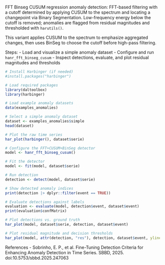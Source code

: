 FFT Binseg CUSUM regression anomaly detection: FFT-based filtering with a cutoff determined by applying CUSUM to the spectrum and locating a changepoint via Binary Segmentation. Low-frequency energy below the cutoff is removed; anomalies are flagged from residual magnitudes and thresholded with `harutils()`.

This variant applies CUSUM to the spectrum to emphasize aggregated changes, then uses BinSeg to choose the cutoff before high-pass filtering. 

Steps:
- Load and visualize a simple anomaly dataset
- Configure and run `hanr_fft_binseg_cusum`
- Inspect detections, evaluate, and plot residual magnitudes and thresholds

```r
# Install Harbinger (if needed)
#install.packages("harbinger")
```

```r
# Load required packages
library(daltoolbox)
library(harbinger) 
```

```r
# Load example anomaly datasets
data(examples_anomalies)
```

```r
# Select a simple anomaly dataset
dataset <- examples_anomalies$simple
head(dataset)
```

```r
# Plot the raw time series
har_plot(harbinger(), dataset$serie)
```

```r
# Configure the FFT+CUSUM+BinSeg detector
model <- hanr_fft_binseg_cusum()
```

```r
# Fit the detector
model <- fit(model, dataset$serie)
```

```r
# Run detection
detection <- detect(model, dataset$serie)
```

```r
# Show detected anomaly indices
print(detection |> dplyr::filter(event == TRUE))
```

```r
# Evaluate detections against labels
evaluation <- evaluate(model, detection$event, dataset$event)
print(evaluation$confMatrix)
```

```r
# Plot detections vs. ground truth
har_plot(model, dataset$serie, detection, dataset$event)
```

```r
# Plot residual magnitude and decision thresholds
har_plot(model, attr(detection, "res"), detection, dataset$event, yline = attr(detection, "threshold"))
```

References 
- Sobrinho, E. P., et al. Fine-Tuning Detection Criteria for Enhancing Anomaly Detection in Time Series. SBBD, 2025. doi:10.5753/sbbd.2025.247063

